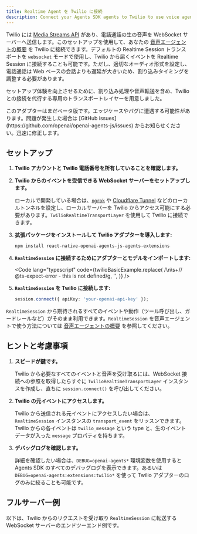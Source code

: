 ```yaml
---
title: Realtime Agent を Twilio に接続
description: Connect your Agents SDK agents to Twilio to use voice agents
---
```



Twilio には [Media Streams API](https://www.twilio.com/docs/voice/media-streams) があり、電話通話の生の音声を WebSocket サーバーへ送信します。このセットアップを使用して、あなたの [音声エージェントの概要](/openai-agents-js/ja/guides/voice-agents) を Twilio に接続できます。デフォルトの Realtime Session トランスポートを `websocket` モードで使用し、Twilio から届くイベントを Realtime Session に接続することも可能です。ただし、適切なオーディオ形式を設定し、電話通話は Web ベースの会話よりも遅延が大きいため、割り込みタイミングを調整する必要があります。

セットアップ体験を向上させるために、割り込み処理や音声転送を含め、Twilio との接続を代行する専用のトランスポートレイヤーを用意しました。

<Aside type="caution">
  このアダプターはまだベータ版です。エッジケースやバグに遭遇する可能性があります。問題が発生した場合は
  [GitHub issues](https://github.com/openai/openai-agents-js/issues)
  からお知らせください。迅速に修正します。
</Aside>

## セットアップ

<Steps>

1. **Twilio アカウントと Twilio 電話番号を所有していることを確認します。**

2. **Twilio からのイベントを受信できる WebSocket サーバーをセットアップします。**

   ローカルで開発している場合は、[`ngrok`](https://ngrok.io/) や [Cloudflare Tunnel](https://developers.cloudflare.com/pages/how-to/preview-with-cloudflare-tunnel/) などのローカルトンネルを設定し、ローカルサーバーを Twilio からアクセス可能にする必要があります。`TwilioRealtimeTransportLayer` を使用して Twilio に接続できます。

3. **拡張パッケージをインストールして Twilio アダプターを導入します:**

   ```bash
   npm install react-native-openai-agents-js-agents-extensions
   ```

4. **`RealtimeSession` に接続するためにアダプターとモデルをインポートします:**

   <Code
     lang="typescript"
     code={twilioBasicExample.replace(
       /\n\s+\/\/ @ts-expect-error - this is not defined/g,
       '',
     )}
   />

5. **`RealtimeSession` を Twilio に接続します:**

   ```typescript
   session.connect({ apiKey: 'your-openai-api-key' });
   ```

</Steps>

`RealtimeSession` から期待されるすべてのイベントや動作（ツール呼び出し、ガードレールなど）がそのまま利用できます。`RealtimeSession` を音声エージェントで使う方法については [音声エージェントの概要](/openai-agents-js/ja/guides/voice-agents) を参照してください。

## ヒントと考慮事項

1. **スピードが鍵です。**

   Twilio から必要なすべてのイベントと音声を受け取るには、WebSocket 接続への参照を取得したらすぐに `TwilioRealtimeTransportLayer` インスタンスを作成し、直ちに `session.connect()` を呼び出してください。

2. **Twilio の元イベントにアクセスします。**

   Twilio から送信される元イベントにアクセスしたい場合は、`RealtimeSession` インスタンスの `transport_event` をリッスンできます。Twilio からの各イベントは `twilio_message` という type と、生のイベントデータが入った `message` プロパティを持ちます。

3. **デバッグログを確認します。**

   詳細を確認したい場合は、`DEBUG=openai-agents*` 環境変数を使用すると Agents SDK のすべてのデバッグログを表示できます。あるいは `DEBUG=openai-agents:extensions:twilio*` を使って Twilio アダプターのログのみに絞ることも可能です。

## フルサーバー例

以下は、Twilio からのリクエストを受け取り `RealtimeSession` に転送する WebSocket サーバーのエンドツーエンド例です。

<Code
  lang="typescript"
  code={twilioServerExample}
  title="Example server using Fastify"
/>
